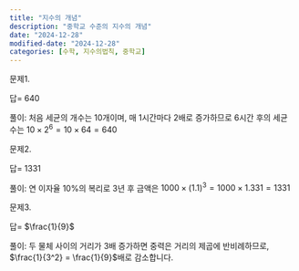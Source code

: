 ```yaml
---
title: "지수의 개념"
description: "중학교 수준의 지수의 개념"
date: "2024-12-28"
modified-date: "2024-12-28"
categories: [수학, 지수의법칙, 중학교]
---
```


문제1.

::: {.callout-note title="처음 세균의 개수는 10개이며, 매 1시간마다 2배로 증가합니다. 6시간 후의 세균 수를 구하세요." collapse="true" appearance="minimal"}

답= $640$

풀이: 처음 세균의 개수는 10개이며, 매 1시간마다 2배로 증가하므로 6시간 후의 세균 수는 $10 \times 2^6 = 10 \times 64 = 640$

:::

문제2.

::: {.callout-note title="연 이자율 10%의 복리로 3년 후 금액을 계산하세요. 원금은 1000원입니다." collapse="true" appearance="minimal"}
답= $1331$

풀이: 연 이자율 10%의 복리로 3년 후 금액은 $1000 \times (1.1)^3 = 1000 \times 1.331 = 1331$
:::

문제3.

::: {.callout-note title="두 물체 사이의 거리가 3배 증가하면 중력은 몇 배로 변합니까? 거리의 제곱에 반비례한다고 가정합니다." collapse="true" appearance="minimal"}
답= $\frac{1}{9}$

풀이: 두 물체 사이의 거리가 3배 증가하면 중력은 거리의 제곱에 반비례하므로, $\frac{1}{3^2} = \frac{1}{9}$배로 감소합니다.
:::


